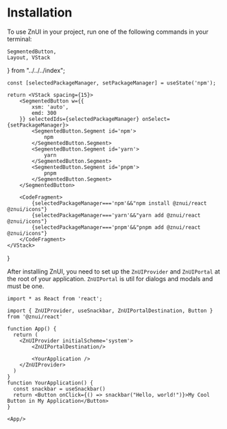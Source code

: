 # Installation

To use ZnUI in your project, run one of the following commands in your terminal:


    SegmentedButton,
    Layout, VStack
} from "../../../index";

    const [selectedPackageManager, setPackageManager] = useState('npm');

    return <VStack spacing={15}>
        <SegmentedButton w={{
            xsm: 'auto',
            emd: 300
        }} selectedIds={selectedPackageManager} onSelect={setPackageManager}>
            <SegmentedButton.Segment id='npm'>
                npm
            </SegmentedButton.Segment>
            <SegmentedButton.Segment id='yarn'>
                yarn
            </SegmentedButton.Segment>
            <SegmentedButton.Segment id='pnpm'>
                pnpm
            </SegmentedButton.Segment>
        </SegmentedButton>

        <CodeFragment>
            {selectedPackageManager==='npm'&&"npm install @znui/react @znui/icons"}
            {selectedPackageManager==='yarn'&&"yarn add @znui/react @znui/icons"}
            {selectedPackageManager==='pnpm'&&"pnpm add @znui/react @znui/icons"}
        </CodeFragment>
    </VStack>
}

<PackageInstall/>

After installing ZnUI, you need to set up the <code>ZnUIProvider</code> and <code>ZnUIPortal</code> at the root of your application.
<code>ZnUIPortal</code> is util for dialogs and modals and must be one.

```tsx
import * as React from 'react';

import { ZnUIProvider, useSnackbar, ZnUIPortalDestination, Button } from '@znui/react'

function App() {
  return (
    <ZnUIProvider initialScheme='system'>
        <ZnUIPortalDestination/>

        <YourApplication />
    </ZnUIProvider>
  )
}
function YourApplication() {
  const snackbar = useSnackbar()
  return <Button onClick={() => snackbar("Hello, world!")}>My Cool Button in My Application</Button>
}

<App/>
```